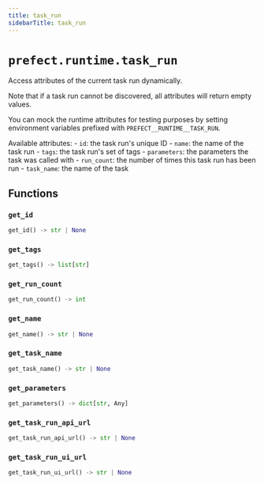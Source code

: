 ```yaml
---
title: task_run
sidebarTitle: task_run
---
```


# `prefect.runtime.task_run`



Access attributes of the current task run dynamically.

Note that if a task run cannot be discovered, all attributes will return empty values.

You can mock the runtime attributes for testing purposes by setting environment variables
prefixed with `PREFECT__RUNTIME__TASK_RUN`.

Available attributes:
    - `id`: the task run's unique ID
    - `name`: the name of the task run
    - `tags`: the task run's set of tags
    - `parameters`: the parameters the task was called with
    - `run_count`: the number of times this task run has been run
    - `task_name`: the name of the task


## Functions

### `get_id`

```python
get_id() -> str | None
```

### `get_tags`

```python
get_tags() -> list[str]
```

### `get_run_count`

```python
get_run_count() -> int
```

### `get_name`

```python
get_name() -> str | None
```

### `get_task_name`

```python
get_task_name() -> str | None
```

### `get_parameters`

```python
get_parameters() -> dict[str, Any]
```

### `get_task_run_api_url`

```python
get_task_run_api_url() -> str | None
```

### `get_task_run_ui_url`

```python
get_task_run_ui_url() -> str | None
```
